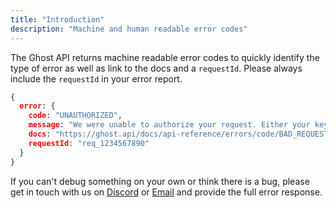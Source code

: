 ```yaml
---
title: "Introduction"
description: "Machine and human readable error codes"
---
```



The Ghost API returns machine readable error codes to quickly identify the type of error as well as link to the docs and a `requestId`. Please always include the `requestId` in your error report.


```json
{
  error: {
    code: "UNAUTHORIZED",
    message: "We were unable to authorize your request. Either your key was missing, malformed or does not have the required permissions.",
    docs: "https://ghost.api/docs/api-reference/errors/code/BAD_REQUEST",
    requestId: "req_1234567890"
  }
}

```


If you can't debug something on your own or think there is a bug, please get in touch with us on [Discord](https://ghost.com/discord) or [Email](mailto:support@ghost.dev) and provide the full error response.
